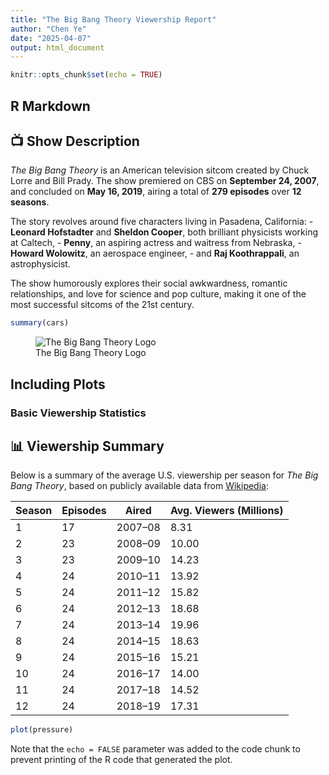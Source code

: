 ```yaml
---
title: "The Big Bang Theory Viewership Report"
author: "Chen Ye"
date: "2025-04-07"
output: html_document
---
```


```r
knitr::opts_chunk$set(echo = TRUE)
```

## R Markdown

## 📺 Show Description

*The Big Bang Theory* is an American television sitcom created by Chuck Lorre and Bill Prady. The show premiered on CBS on **September 24, 2007**, and concluded on **May 16, 2019**, airing a total of **279 episodes** over **12 seasons**.

The story revolves around five characters living in Pasadena, California:
- **Leonard Hofstadter** and **Sheldon Cooper**, both brilliant physicists working at Caltech,
- **Penny**, an aspiring actress and waitress from Nebraska,
- **Howard Wolowitz**, an aerospace engineer,
- and **Raj Koothrappali**, an astrophysicist.

The show humorously explores their social awkwardness, romantic relationships, and love for science and pop culture, making it one of the most successful sitcoms of the 21st century.


```r
summary(cars)
```
![The Big Bang Theory Logo](https://en.wikipedia.org/wiki/The_Big_Bang_Theory#/media/File:The_Big_Bang_Theory_(Official_Title_Card).png)




## Including Plots

### Basic Viewership Statistics

## 📊 Viewership Summary

Below is a summary of the average U.S. viewership per season for *The Big Bang Theory*, based on publicly available data from [Wikipedia](https://en.wikipedia.org/wiki/The_Big_Bang_Theory#Episodes):

| Season | Episodes | Aired            | Avg. Viewers (Millions) |
|--------|----------|------------------|--------------------------|
| 1      | 17       | 2007–08          | 8.31                     |
| 2      | 23       | 2008–09          | 10.00                    |
| 3      | 23       | 2009–10          | 14.23                    |
| 4      | 24       | 2010–11          | 13.92                    |
| 5      | 24       | 2011–12          | 15.82                    |
| 6      | 24       | 2012–13          | 18.68                    |
| 7      | 24       | 2013–14          | 19.96                    |
| 8      | 24       | 2014–15          | 18.63                    |
| 9      | 24       | 2015–16          | 15.21                    |
| 10     | 24       | 2016–17          | 14.00                    |
| 11     | 24       | 2017–18          | 14.52                    |
| 12     | 24       | 2018–19          | 17.31                    |


```r
plot(pressure)
```

Note that the `echo = FALSE` parameter was added to the code chunk to prevent printing of the R code that generated the plot.
